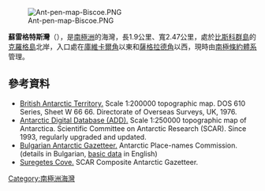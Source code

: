[[Image:Ant-pen-map-Biscoe.PNG|thumb]]

{{coord|66|15|40|S|66|56|40|W|display=title}}

'''蘇雷格特斯灣'''（{{lang-en|Suregetes Cove}}），是[[南極洲|南極洲]]的海灣，長1.9公里、寬2.47公里，處於[[比斯科群島|比斯科群島]]的[[克羅格島|克羅格島]]北岸，入口處在[[庫維卡爾角|庫維卡爾角]]以東和[[薩格拉德角|薩格拉德角]]以西，現時由[[南極條約體系|南極條約體系]]管理。

==參考資料==
* [https://data.aad.gov.au/aadc/mapcat/display_map.cfm?map_id=3162 British Antarctic Territory.]{{Wayback|url=https://data.aad.gov.au/aadc/mapcat/display_map.cfm?map_id=3162 |date=20131113090724 }}  Scale 1:200000 topographic map.  DOS 610 Series, Sheet W 66 66.  Directorate of Overseas Surveys, UK, 1976.
* [http://www.add.scar.org Antarctic Digital Database (ADD).]{{Wayback|url=http://www.add.scar.org/ |date=20170305000653 }} Scale 1:250000 topographic map of Antarctica. Scientific Committee on Antarctic Research (SCAR). Since 1993, regularly upgraded and updated.
* [http://apcbg.org/gazet-bg.doc Bulgarian Antarctic Gazetteer.]{{Wayback|url=http://apcbg.org/gazet-bg.doc |date=20160206203828 }} Antarctic Place-names Commission. (details in Bulgarian, [http://apcbg.org/gazet.htm basic data]{{Wayback|url=http://apcbg.org/gazet.htm |date=20160304071225 }} in English)
* [https://data.aad.gov.au/aadc/gaz/scar/display_name.cfm?gaz_id=137775 Suregetes Cove.] {{Wayback|url=https://data.aad.gov.au/aadc/gaz/scar/display_name.cfm?gaz_id=137775 |date=20190204014656 }} SCAR Composite Antarctic Gazetteer.

{{DEFAULTSORT:Suregetes Cove}}
[[Category:南極洲海灣|Category:南極洲海灣]]


{{Biscoes-geo-stub}}